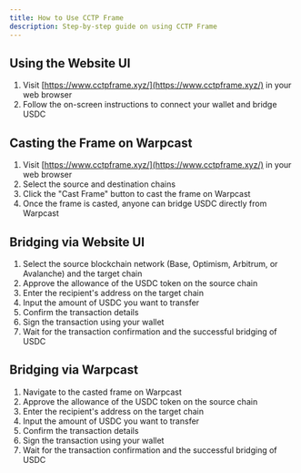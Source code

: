 ```yaml
---
title: How to Use CCTP Frame
description: Step-by-step guide on using CCTP Frame
---
```


## Using the Website UI

1. Visit [https://www.cctpframe.xyz/](https://www.cctpframe.xyz/) in your web browser
2. Follow the on-screen instructions to connect your wallet and bridge USDC

## Casting the Frame on Warpcast

1. Visit [https://www.cctpframe.xyz/](https://www.cctpframe.xyz/) in your web browser
2. Select the source and destination chains
3. Click the "Cast Frame" button to cast the frame on Warpcast
4. Once the frame is casted, anyone can bridge USDC directly from Warpcast

## Bridging via Website UI

1. Select the source blockchain network (Base, Optimism, Arbitrum, or Avalanche) and the target chain
2. Approve the allowance of the USDC token on the source chain
3. Enter the recipient's address on the target chain
4. Input the amount of USDC you want to transfer
5. Confirm the transaction details
6. Sign the transaction using your wallet
7. Wait for the transaction confirmation and the successful bridging of USDC

## Bridging via Warpcast

1. Navigate to the casted frame on Warpcast
2. Approve the allowance of the USDC token on the source chain
3. Enter the recipient's address on the target chain
4. Input the amount of USDC you want to transfer
5. Confirm the transaction details
6. Sign the transaction using your wallet
7. Wait for the transaction confirmation and the successful bridging of USDC
